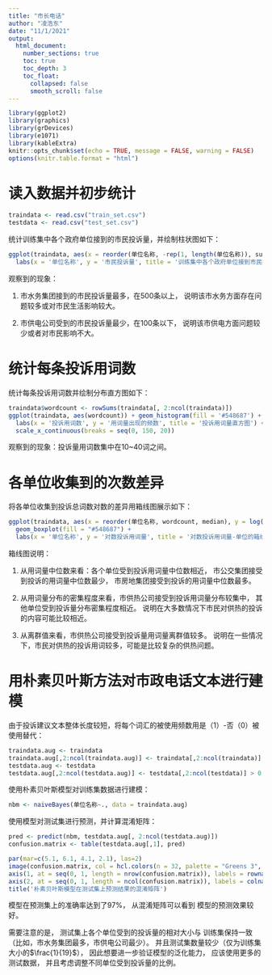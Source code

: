```yaml
---
title: "市长电话"
author: "凌浩东"
date: "11/1/2021"
output:
  html_document:
    number_sections: true
    toc: true
    toc_depth: 3
    toc_float:
      collapsed: false
      smooth_scroll: false
---
```


```r
library(ggplot2)
library(graphics)
library(grDevices)
library(e1071)
library(kableExtra)
knitr::opts_chunk$set(echo = TRUE, message = FALSE, warning = FALSE)
options(knitr.table.format = "html") 
```

# 读入数据并初步统计

```r
traindata <- read.csv("train_set.csv")
testdata <- read.csv("test_set.csv")
```

统计训练集中各个政府单位接到的市民投诉量，并绘制柱状图如下：

```r
ggplot(traindata, aes(x = reorder(单位名称, -rep(1, length(单位名称)), sum))) + geom_bar(fill = "#548687") +
  labs(x = '单位名称', y = '市民投诉量', title = '训练集中各个政府单位接到市民投诉量的柱状图')
```

观察到的现象：

1. 市水务集团接到的市民投诉量最多，在500条以上，
说明该市水务方面存在问题较多或对市民生活影响较大。

2. 市供电公司受到的市民投诉量最少，在100条以下，
说明该市供电方面问题较少或者对市民影响不大。

# 统计每条投诉用词数

统计每条投诉用词数并绘制分布直方图如下：

```r
traindata$wordcount <- rowSums(traindata[, 2:ncol(traindata)])
ggplot(traindata, aes(wordcount)) + geom_histogram(fill = '#548687') +
  labs(x = '投诉用词数', y = '用词量出现的频数', title = '投诉用词量直方图') +
  scale_x_continuous(breaks = seq(0, 150, 20))
```

观察到的现象：投诉量用词数集中在10~40词之间。

# 各单位收集到的次数差异

将各单位收集到投诉总词数对数的差异用箱线图展示如下：

```r
ggplot(traindata, aes(x = reorder(单位名称, wordcount, median), y = log(wordcount))) +
  geom_boxplot(fill = "#548687") +
  labs(x = '单位名称', y = '对数投诉用词量', title = '对数投诉用词量-单位的箱线图')
```

箱线图说明：

1. 从用词量中位数来看：各个单位受到投诉用词量中位数相近，
市公交集团接受到投诉的用词量中位数最少，
市房地集团接受到投诉的用词量中位数最多。

2. 从用词量分布的密集程度来看，市供热公司接受到投诉用词量分布较集中，
其他单位受到投诉量分布密集程度相近。
说明在大多数情况下市民对供热的投诉的内容可能比较相近。

3. 从离群值来看，市供热公司接受到投诉量用词量离群值较多。
说明在一些情况下，市民对供热的投诉用词较多，可能是比较复杂的供热问题。

# 用朴素贝叶斯方法对市政电话文本进行建模

由于投诉建议文本整体长度较短，将每个词汇的被使用频数用是（1）-否（0）被使用替代：

```r
traindata.aug <- traindata
traindata.aug[,2:ncol(traindata.aug)] <- traindata[,2:ncol(traindata)] > 0
testdata.aug <- testdata
testdata.aug[,2:ncol(testdata.aug)] <- testdata[,2:ncol(testdata)] > 0
```

使用朴素贝叶斯模型对训练集数据进行建模：
```r
nbm <- naiveBayes(单位名称~., data = traindata.aug)
```

使用模型对测试集进行预测，并计算混淆矩阵：
```r
pred <- predict(nbm, testdata.aug[, 2:ncol(testdata.aug)])
confusion.matrix <- table(testdata.aug[,1], pred)
```

```r
par(mar=c(5.1, 6.1, 4.1, 2.1), las=2)
image(confusion.matrix, col = hcl.colors(n = 32, palette = "Greens 3", rev = T), axes = F)
axis(1, at = seq(0, 1, length = nrow(confusion.matrix)), labels = rownames(confusion.matrix))
axis(2, at = seq(0, 1, length = ncol(confusion.matrix)), labels = colnames(confusion.matrix))
title('朴素贝叶斯模型在测试集上预测结果的混淆矩阵')
```

模型在预测集上的准确率达到了97%，
从混淆矩阵可以看到
模型的预测效果较好。

需要注意的是，
测试集上各个单位受到的投诉量的相对大小与
训练集保持一致（比如，市水务集团最多，市供电公司最少）。
并且测试集数量较少（仅为训练集大小的$\frac{1}{19}$），
因此想要进一步验证模型的泛化能力，
应该使用更多的测试数据，
并且考虑调整不同单位受到投诉量的比例。















